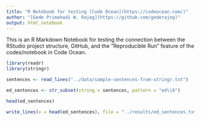 ```yaml
---
title: "R Notebook for testing [Code Ocean](https://codeocean.com/)"
author: "[Gede Primahadi W. Rajeg](https://github.com/gederajeg)"
output: html_notebook
---
```


This is an R Markdown Notebook for testing the connection between the RStudio project structure, GitHub, and the "Reproducible Run" feature of the codes/notebook in Code Ocean.

```r
library(readr)
library(stringr)
```

```r
sentences <- read_lines("../data/sample-sentences-from-stringr.txt")
```


```r
ed_sentences <- str_subset(string = sentences, pattern = "ed\\b")
```


```r
head(ed_sentences)
```


```r
write_lines(x = head(ed_sentences), file = "../results/ed_sentences.txt")
```

